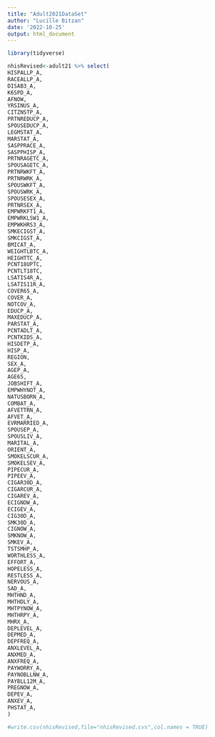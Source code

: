 ```yaml
---
title: "Adult2021DataSet"
author: "Lucille Bitzan"
date: '2022-10-25'
output: html_document
---
```


```r
library(tidyverse)
```


```r
nhisRevised<-adult21 %>% select(
HISPALLP_A,
RACEALLP_A,
DISAB3_A,
K6SPD_A,
AFNOW,
YRSINUS_A,
CITZNSTP_A,
PRTNREDUCP_A,
SPOUSEDUCP_A,
LEGMSTAT_A,
MARSTAT_A,
SASPPRACE_A,
SASPPHISP_A,
PRTNRAGETC_A,
SPOUSAGETC_A,
PRTNRWKFT_A,
PRTNRWRK_A,
SPOUSWKFT_A,
SPOUSWRK_A,
SPOUSESEX_A,
PRTNRSEX_A,
EMPWRKFT1_A,
EMPWRKLSW1_A,
EMPWKHRS3_A,
SMKECIGST_A,
SMKCIGST_A,
BMICAT_A,
WEIGHTLBTC_A,
HEIGHTTC_A,
PCNT18UPTC,
PCNTLT18TC,
LSATIS4R_A,
LSATIS11R_A,
COVER65_A,
COVER_A,
NOTCOV_A,
EDUCP_A,
MAXEDUCP_A,
PARSTAT_A,
PCNTADLT_A,
PCNTKIDS_A,
HISDETP_A,
HISP_A,
REGION,
SEX_A,
AGEP_A,
AGE65,
JOBSHIFT_A,
EMPWHYNOT_A,
NATUSBORN_A,
COMBAT_A,
AFVETTRN_A,
AFVET_A,
EVRMARRIED_A,
SPOUSEP_A,
SPOUSLIV_A,
MARITAL_A,
ORIENT_A,
SMOKELSCUR_A,
SMOKELSEV_A,
PIPECUR_A,
PIPEEV_A,
CIGAR30D_A,
CIGARCUR_A,
CIGAREV_A,
ECIGNOW_A,
ECIGEV_A,
CIG30D_A,
SMK30D_A,
CIGNOW_A,
SMKNOW_A,
SMKEV_A,
TSTSMHP_A,
WORTHLESS_A,
EFFORT_A,
HOPELESS_A,
RESTLESS_A,
NERVOUS_A,
SAD_A,
MHTHND_A,
MHTHDLY_A,
MHTPYNOW_A,
MHTHRPY_A,
MHRX_A,
DEPLEVEL_A,
DEPMED_A,
DEPFREQ_A,
ANXLEVEL_A,
ANXMED_A,
ANXFREQ_A,
PAYWORRY_A,
PAYNOBLLNW_A,
PAYBLL12M_A,
PREGNOW_A,
DEPEV_A,
ANXEV_A,
PHSTAT_A,
)
```

```r
#write.csv(nhisRevised,file="nhisRevised.cvs",col.names = TRUE)
```

